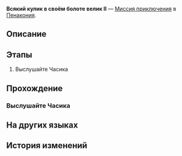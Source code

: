 {{Дополнить|Диалоги.}}
{{Миссия Инфобокс
|id              = 4040334
|Название        = 
|Изображение     = Миссия Освоения Всякий кулик в своём болоте велик II.png
|Тип             = Миссия приключения
|События         = 
|Глава           = 
|Условия         = 
* Завершена [[Миссия Освоения]] ''[[Прогулка среди могил]]''
* Завершена [[Миссия приключения]] ''[[Всякий кулик в своём болоте велик I]]''
|Персонажи       = Первопроходец
|СтартЛокация    = [[Пенакония]] — [[Золотой миг]]
|Локации         = Золотой миг
|Предыдущая      = Всякий кулик в своём болоте велик I
|Следующая       = 
|Награды         = Кредиты*5 000
}}
'''Всякий кулик в своём болоте велик II''' — [[Миссия приключения]] в [[Пенакония]].

==Описание==
{{Описание|<!--официальное описание из Перекрёстка судеб-->}}

==Этапы==
# Выслушайте Часика

==Прохождение==
{{Дополнить}}


===Выслушайте Часика===
{{Описание миссии|локация=Золотой миг|Вы принесли к статуе Часика достаточно часокредитов - и Часик, получив полную порцию энергии грёз, решает показать вам свой коронный трюк.}}
{{Диалог Начало}}

{{Диалог Конец}}

==На других языках==
{{На других языках
|en   = Big Fish, Tiny Pond (II)
|zhs  = 小镇上的大人物•二
|zht  = 小鎮上的大人物•二
|ja   = 小さな町の偉大な人物・2
|ko   = 작은 마을의 큰 인물•2
|es   = Pez gordo, estanque pequeño&nbsp;II
|fr   = Gros poisson dans une petite mare (II)
|ru   = Всякий кулик в своём болоте велик II
|th   = บุคคลยิ่งใหญ่ในเมืองเล็ก 2
|vi   = Nhân Vật Lớn Trong Thị Trấn 2
|de   = Große Nummer, kleine Stadt (II)
|id   = Orang Hebat di Kota Kecil (II)
|pt   = Peixe Grande, Lago Pequeno (II)
}}

==История изменений==
{{История изменений|2.7}}
